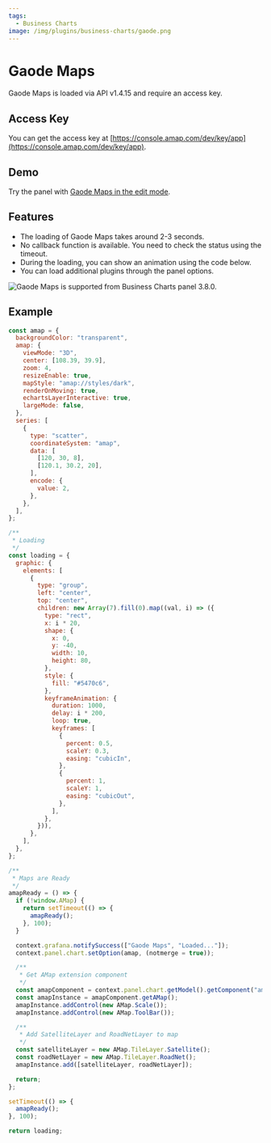 ```yaml
---
tags:
  - Business Charts
image: /img/plugins/business-charts/gaode.png
---
```



# Gaode Maps

Gaode Maps is loaded via API v1.4.15 and require an access key.

## Access Key

You can get the access key at [https://console.amap.com/dev/key/app](https://console.amap.com/dev/key/app).

## Demo

Try the panel with [Gaode Maps in the edit mode](https://echarts.volkovlabs.io/d/X1mkMIFVz/geo-map?orgId=1&editPanel=17).

## Features

- The loading of Gaode Maps takes around 2-3 seconds.
- No callback function is available. You need to check the status using the timeout.
- During the loading, you can show an animation using the code below.
- You can load additional plugins through the panel options.

<Image
  title="Gaode Maps is supported from Business Charts panel 3.8.0."
  src="/img/plugins/business-charts/gaode.png"
/>

## Example

```js
const amap = {
  backgroundColor: "transparent",
  amap: {
    viewMode: "3D",
    center: [108.39, 39.9],
    zoom: 4,
    resizeEnable: true,
    mapStyle: "amap://styles/dark",
    renderOnMoving: true,
    echartsLayerInteractive: true,
    largeMode: false,
  },
  series: [
    {
      type: "scatter",
      coordinateSystem: "amap",
      data: [
        [120, 30, 8],
        [120.1, 30.2, 20],
      ],
      encode: {
        value: 2,
      },
    },
  ],
};

/**
 * Loading
 */
const loading = {
  graphic: {
    elements: [
      {
        type: "group",
        left: "center",
        top: "center",
        children: new Array(7).fill(0).map((val, i) => ({
          type: "rect",
          x: i * 20,
          shape: {
            x: 0,
            y: -40,
            width: 10,
            height: 80,
          },
          style: {
            fill: "#5470c6",
          },
          keyframeAnimation: {
            duration: 1000,
            delay: i * 200,
            loop: true,
            keyframes: [
              {
                percent: 0.5,
                scaleY: 0.3,
                easing: "cubicIn",
              },
              {
                percent: 1,
                scaleY: 1,
                easing: "cubicOut",
              },
            ],
          },
        })),
      },
    ],
  },
};

/**
 * Maps are Ready
 */
amapReady = () => {
  if (!window.AMap) {
    return setTimeout(() => {
      amapReady();
    }, 100);
  }

  context.grafana.notifySuccess(["Gaode Maps", "Loaded..."]);
  context.panel.chart.setOption(amap, (notmerge = true));

  /**
   * Get AMap extension component
   */
  const amapComponent = context.panel.chart.getModel().getComponent("amap");
  const amapInstance = amapComponent.getAMap();
  amapInstance.addControl(new AMap.Scale());
  amapInstance.addControl(new AMap.ToolBar());

  /**
   * Add SatelliteLayer and RoadNetLayer to map
   */
  const satelliteLayer = new AMap.TileLayer.Satellite();
  const roadNetLayer = new AMap.TileLayer.RoadNet();
  amapInstance.add([satelliteLayer, roadNetLayer]);

  return;
};

setTimeout(() => {
  amapReady();
}, 100);

return loading;
```
